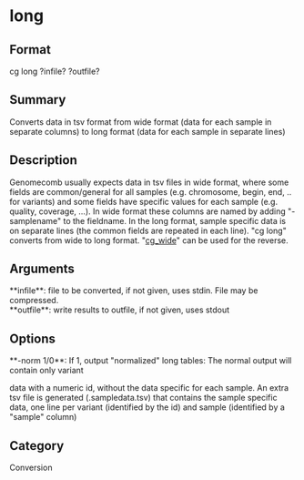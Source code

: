 = long =

== Format ==
cg long ?infile? ?outfile?

== Summary ==
Converts data in tsv format from wide format (data for each sample in separate columns) 
to long format (data for each sample in separate lines)


== Description ==
Genomecomb usually expects data in tsv files in wide format, where some fields are common/general
for all samples (e.g. chromosome, begin, end, .. for variants) and some fields have specific
values for each sample (e.g. quality, coverage, ...). In wide format these columns are named by
adding "-samplename" to the fieldname. In the long format, sample specific data is on separate
lines (the common fields are repeated in each line). 
"cg long" converts from wide to long format.
"[[cg_wide]]" can be used for the reverse.

== Arguments ==
; **infile**: file to be converted, if not given, uses stdin. File may be compressed.
; **outfile**: write results to outfile, if not given, uses stdout

== Options ==
; **-norm 1/0**: If 1, output "normalized" long tables: The normal output will contain only variant 
data with a numeric id, without the data specific for each sample. 
An extra tsv file is generated (<out>.sampledata.tsv) that contains the sample specific data, one line
per variant (identified by the id) and sample (identified by a "sample" column)

== Category ==
Conversion
